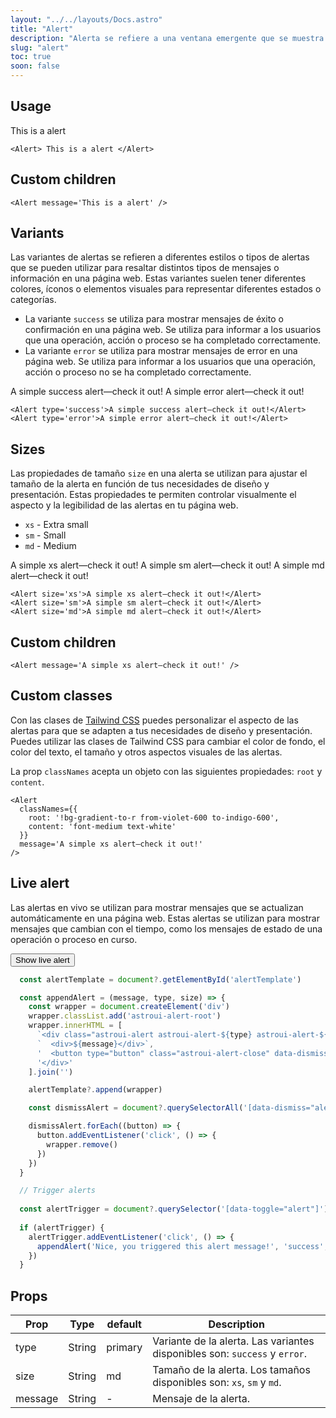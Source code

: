 ```yaml
---
layout: "../../layouts/Docs.astro"
title: "Alert"
description: "Alerta se refiere a una ventana emergente que se muestra en el navegador web para notificar al usuario sobre algún evento o mensaje importante. Es una forma común de mostrar mensajes informativos, advertencias o errores en una página web."
slug: "alert"
toc: true
soon: false
---
```


## Usage

<Example>
  <Alert> This is a alert </Alert>
</Example>

```astro
<Alert> This is a alert </Alert>
```

## Custom children

<Example>
  <Alert message='This is a alert' />
</Example>

```astro
<Alert message='This is a alert' />
```


## Variants

Las variantes de alertas se refieren a diferentes estilos o tipos de alertas que se pueden utilizar para resaltar distintos tipos de mensajes o información en una página web. Estas variantes suelen tener diferentes colores, íconos o elementos visuales para representar diferentes estados o categorías.

- La variante `success` se utiliza para mostrar mensajes de éxito o confirmación en una página web. Se utiliza para informar a los usuarios que una operación, acción o proceso se ha completado correctamente.
- La variante `error` se utiliza para mostrar mensajes de error en una página web. Se utiliza para informar a los usuarios que una operación, acción o proceso no se ha completado correctamente.

<Example>
  <div class="flex flex-col gap-4">
    <Alert type='success'>A simple success alert—check it out!</Alert>
    <Alert type='error'>A simple error alert—check it out!</Alert>
  </div>
</Example>

```astro
<Alert type='success'>A simple success alert—check it out!</Alert>
<Alert type='error'>A simple error alert—check it out!</Alert>
```


## Sizes

Las propiedades de tamaño `size` en una alerta se utilizan para ajustar el tamaño de la alerta en función de tus necesidades de diseño y presentación. Estas propiedades te permiten controlar visualmente el aspecto y la legibilidad de las alertas en tu página web.

- `xs` - Extra small
- `sm` - Small
- `md` - Medium

<Example>
  <div class="flex flex-col gap-4">
    <Alert size='xs'>A simple xs alert—check it out!</Alert>
    <Alert size='sm'>A simple sm alert—check it out!</Alert>
    <Alert size='md'>A simple md alert—check it out!</Alert>
  </div>
</Example>

```astro
<Alert size='xs'>A simple xs alert—check it out!</Alert>
<Alert size='sm'>A simple sm alert—check it out!</Alert>
<Alert size='md'>A simple md alert—check it out!</Alert>
```

## Custom children

<Example>
  <div class="flex flex-col gap-4">
    <Alert message='A simple xs alert—check it out!' />
  </div>
</Example>

```astro
<Alert message='A simple xs alert—check it out!' />
```

## Custom classes

Con las clases de [Tailwind CSS](https://tailwindcss.com/docs) puedes personalizar el aspecto de las alertas para que se adapten a tus necesidades de diseño y presentación. Puedes utilizar las clases de Tailwind CSS para cambiar el color de fondo, el color del texto, el tamaño y otros aspectos visuales de las alertas.

La prop `classNames` acepta un objeto con las siguientes propiedades: `root` y `content`.

<Example>
  <Alert 
    classNames={{
      root: '!bg-gradient-to-r from-violet-600 to-indigo-600',
      content: 'font-medium text-white'
    }} 
    message='A simple xs alert—check it out!' 
  />
</Example>

```astro
<Alert 
  classNames={{
    root: '!bg-gradient-to-r from-violet-600 to-indigo-600',
    content: 'font-medium text-white'
  }} 
  message='A simple xs alert—check it out!' 
/>
```

## Live alert

Las alertas en vivo se utilizan para mostrar mensajes que se actualizan automáticamente en una página web. Estas alertas se utilizan para mostrar mensajes que cambian con el tiempo, como los mensajes de estado de una operación o proceso en curso.

<Example>
  <div id="alertTemplate" class='space-y-2'></div>
  <div class='mt-2'>
    <Button data-toggle='alert' id="liveAlert">Show live alert</Button>
  </div>
</Example>

```js
  const alertTemplate = document?.getElementById('alertTemplate')

  const appendAlert = (message, type, size) => {
    const wrapper = document.createElement('div')
    wrapper.classList.add('astroui-alert-root')
    wrapper.innerHTML = [
      `<div class="astroui-alert astroui-alert-${type} astroui-alert-${size}" role="alert">`,
      `  <div>${message}</div>`,
      '  <button type="button" class="astroui-alert-close" data-dismiss="alert" aria-label="Close"><svg width="22" height="22" viewBox="0 0 24 24" fill="none" stroke="#000000" stroke-width="2" stroke-linecap="round" stroke-linejoin="round"><line x1="18" y1="6" x2="6" y2="18"></line> <line x1="6" y1="6" x2="18" y2="18"></line> </svg></button>',
      '</div>'
    ].join('')

    alertTemplate?.append(wrapper)

    const dismissAlert = document?.querySelectorAll('[data-dismiss="alert"]')

    dismissAlert.forEach((button) => {
      button.addEventListener('click', () => {
        wrapper.remove()
      })
    })
  }

  // Trigger alerts
  
  const alertTrigger = document?.querySelector('[data-toggle="alert"]')
    
  if (alertTrigger) {
    alertTrigger.addEventListener('click', () => {
      appendAlert('Nice, you triggered this alert message!', 'success', 'md')
    })
  }
```

## Props

| Prop | Type | default | Description |
| ---- | ---- | ------- | ----------- |
| type | String | primary | Variante de la alerta. Las variantes disponibles son: `success` y `error`. |
| size | String | md | Tamaño de la alerta. Los tamaños disponibles son: `xs`, `sm` y `md`. |
| message | String | - | Mensaje de la alerta. |